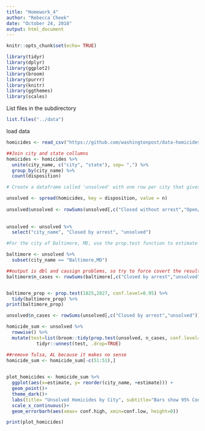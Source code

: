 ```yaml
---
title: "Homework_4"
author: "Rebecca Cheek"
date: "October 24, 2018"
output: html_document
---
```


```r
knitr::opts_chunk$set(echo= TRUE)

library(tidyr)
library(dplyr)
library(ggplot2)
library(broom)
library(purrr)
library(knitr)
library(ggthemes)
library(scales)

```


List files in the subdirectory
```r
list.files("../data")
```

load data

```r
homicides <- read_csv("https://github.com/washingtonpost/data-homicides/raw/master/homicide-data.csv")

##Join city and state collumns
homicides <- homicides %>% 
  unite(city_name, c("city", "state"), sep= ",") %>% 
  group_by(city_name) %>% 
  count(disposition)

# Create a dataframe called 'unsolved' with one row per city that gives the total number #of homicides for the city and the number of unsolved homicides (those for which the #disposition is “Closed without arrest” or “Open/No arrest”) 

unsolved <- spread(homicides, key = disposition, value = n) 
  
unsolved$unsolved <- rowSums(unsolved[,c("Closed without arrest","Open/No arrest")], na.rm=TRUE) 
  
  
unsolved <- unsolved %>% 
  select("city_name", "Closed by arrest", "unsolved")

#For the city of Baltimore, MD, use the prop.test function to estimate the proportion of homicides that are unsolved, as well as the 95% confidence interval for this proportion. Print the output of the prop.test directly in your RMarkdown, and then save the output of prop.test as an R object and apply the tidy function from the broom package to this object and pull the estimated proportion and confidence intervals from the resulting tidy dataframe.

baltimore <- unsolved %>% 
  subset(city_name == "Baltimore,MD") 

##output is dbl and causign problems, so try to force covert the resulting collums before prop.test
baltimore$n_cases <- rowSums(baltimore[,c("Closed by arrest","unsolved")]) 


baltimore_prop <- prop.test(1825,2827, conf.level=0.95) %>% 
  tidy(baltimore_prop) %>% 
print(baltimore_prop)

unsolved$n_cases <- rowSums(unsolved[,c("Closed by arrest","unsolved")])

homicide_sum <- unsolved %>% 
  rowwise() %>% 
  mutate(test=list(broom::tidy(prop.test(unsolved, n_cases, conf.level=0.95)))) %>% 
           tidyr::unnest(test, .drop=TRUE)

##remove Tulsa, AL because it makes no sense 
homicide_sum <- homicide_sum[-c(51:51),] 

                                         
plot_homicides <- homicide_sum %>%
  ggplot(aes(x=estimate, y= reorder(city_name, +estimate))) +
  geom_point()+
  theme_dark()+
  labs(title= "Unsolved Homicides by City", subtitle="Bars show 95% Confidence Interval", y="", x= "Percent of Homicides That are Unsolved" )+
  scale_x_continuous()+
  geom_errorbarh(aes(xmax= conf.high, xmin=conf.low, height=0))

print(plot_homicides)

```

